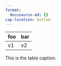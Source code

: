 ```yaml
---
format:
  docusaurus-md: {}
cap-location: bottom
---
```


::: {#tbl-1}

|foo|bar|
|---|---|
|v1 |v2 |

This is the table caption.

:::